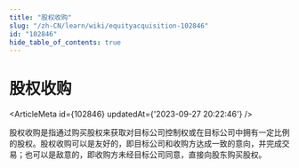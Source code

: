 ```yaml
---
title: "股权收购"
slug: "/zh-CN/learn/wiki/equityacquisition-102846"
id: "102846"
hide_table_of_contents: true
---
```



<Breadcrumbs current="股权收购" />

# 股权收购

<ArticleMeta id={102846} updatedAt={'2023-09-27 20:22:46'} />
<div className='border-solid border-b border-t-0 my-4 border-[var(--ifm-color-gray-300)]' />

股权收购是指通过购买股权来获取对目标公司控制权或在目标公司中拥有一定比例的股权。股权收购可以是友好的，即目标公司和收购方达成一致的意向，并完成交易；也可以是敌意的，即收购方未经目标公司同意，直接向股东购买股权。
